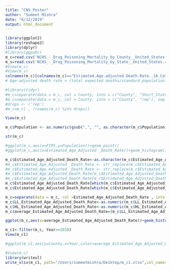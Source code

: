 ```yaml
---
title: "CNS_Poster"
author: "Sumeet Mishra"
date: "6/12/2019"
output: html_document
---
```


```r
library(ggplot2)
library(reshape2)
library(dplyr)
#library(ggpubr)
m_c=read.csv('NCHS_-_Drug_Poisoning_Mortality_by_County__United_States.csv', header = TRUE)
m_s=read.csv('NCHS_-_Drug_Poisoning_Mortality_by_State__United_States.csv', header = TRUE)
#View(m_c)
#View(m_s)
colnames(m_c)[colnames(m_c)=="Estimated.Age.adjusted.Death.Rate..16.Categories..in.ranges."] <- "Estimated_Age_Adjusted_Death_Rate"
# Age-adjusted death rate = (total expected deaths/standard population) X 100,000

```

```r
#library(tidyr)
#m_c=separate(data = m_c, col = County, into = c("County", "Short_State"), sep = ",")
#m_c=separate(data = m_c, col = County, into = c("County", "rep"), sep = " ")
#drops <- ('rep')
#m_c=m_c[ , !(names(m_c) %in% drops)]
```

```r
View(m_c)
```

```r
m_c$Population <- as.numeric(gsub(",", "", as.character(m_c$Population)))

str(m_c)
```

```r
#ggplot(m_c,aes(x=FIPS,y=Population))+geom_point()
#ggplot(m_c,aes(x=Estimated_Age_Adjusted _Death_Rate))+geom_histogram()
```

```r
m_c$Estimated_Age_Adjusted_Death_Rate<-as.character(m_c$Estimated_Age_Adjusted_Death_Rate)
#m_c$Estimated_Age_Adjusted _Death_Rate <- str_replace(m_c$Estimated_Age_Adjusted _Death_Rate,'<','0-')
#m_c$Estimated_Age_Adjusted _Death_Rate <- str_replace(m_c$Estimated_Age_Adjusted _Death_Rate,'+','-30')
#m_c$Estimated_Age_Adjusted_Death_Rate[m_c$Estimated_Age_Adjusted_Death_Rate == '<2'] <- '0-2'
#m_c$Estimated_Age_Adjusted_Death_Rate[m_c$Estimated_Age_Adjusted_Death_Rate == '30+'] <- '30-30'
m_c$Estimated_Age_Adjusted_Death_Rate[which(m_c$Estimated_Age_Adjusted_Death_Rate=='<2')] <- "0-2"
m_c$Estimated_Age_Adjusted_Death_Rate[which(m_c$Estimated_Age_Adjusted_Death_Rate=='30+')] <- "30-30"
```


```r
m_c=separate(data = m_c, col =Estimated_Age_Adjusted_Death_Rate , into = c("LL_Estimated_Age_Adjusted_Death_Rate", "HL_Estimated_Age_Adjusted_Death_Rate"), sep = "-")
m_c$LL_Estimated_Age_Adjusted_Death_Rate<-as.numeric(m_c$LL_Estimated_Age_Adjusted_Death_Rate)
m_c$HL_Estimated_Age_Adjusted_Death_Rate<-as.numeric(m_c$HL_Estimated_Age_Adjusted_Death_Rate)
m_c$average_Estimated_Age_Adjusted_Death_Rate=(m_c$LL_Estimated_Age_Adjusted_Death_Rate+m_c$HL_Estimated_Age_Adjusted_Death_Rate)/2
```


```r
ggplot(m_c,aes(x=average_Estimated_Age_Adjusted_Death_Rate))+geom_histogram()

```

```r
m_c1<-filter(m_c, Year>=2010)
View(m_c1)
```

```r
#ggplot(m_c1,aes(y=County,x=Year,color=average_Estimated_Age_Adjusted_Death_Rate))+geom_point()+facet_wrap(m_c1$State)
```

```r
#View(m_c)
library(writexl)
write_xlsx(m_c1, path="/Users/sumeetmishra/Desktop/m_c1.xlsx",col_names = TRUE,format_headers = TRUE)
```


